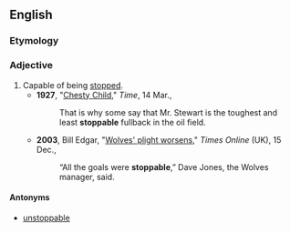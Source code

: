 ==English==

===Etymology===
{{suffix|stop|able|lang=en}}

===Adjective===
{{en-adj}}

# Capable of being [[stop]]ped.
#* '''1927''', "[http://www.time.com/time/magazine/article/0,9171,846115,00.html Chesty Child]," ''Time'', 14 Mar.,
#*: That is why some say that Mr. Stewart is the toughest and least '''stoppable''' fullback in the oil field.
#* '''2003''', Bill Edgar, "[http://www.timesonline.co.uk/tol/sport/football/football_league/article1043508.ece Wolves' plight worsens]," ''Times Online'' (UK), 15 Dec.,
#*: “All the goals were '''stoppable''',” Dave Jones, the Wolves manager, said.

====Antonyms====
* [[unstoppable]]